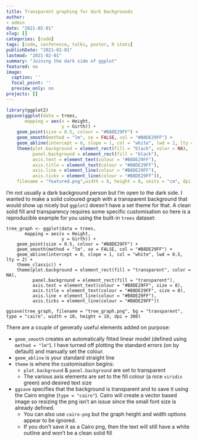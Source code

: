 ```yaml
---
title: Transparent graphing for dark backgrounds
author: 
- admin
date: "2021-02-01"
slug: []
categories: [code]
tags: [code, conference, talks, poster, R stats]
publishDate: "2021-02-01"
lastmod: "2021-02-01"
summary: "Joining the dark side of ggplot"
featured: no
image:
  caption: ''
  focal_point: ''
  preview_only: no
projects: []
---
```


```r
library(ggplot2)
ggsave(ggplot(data = trees, 
       mapping = aes(x = Height, 
                     y = Girth)) + 
    geom_point(size = 0.5, colour = "#B8DE29FF") + 
    geom_smooth(method = "lm", se = FALSE, col = "#B8DE29FF") + 
    geom_abline(intercept = 0, slope = 1, col = "white", lwd = 2, lty = 2) + theme_classic() +
    theme(plot.background = element_rect(fill = "black", color = NA),
          panel.background = element_rect(fill = "black"),
          axis.text = element_text(colour = "#B8DE29FF"),
          axis.title = element_text(colour = "#B8DE29FF"),
          axis.line = element_line(colour = "#B8DE29FF"),
          axis.ticks = element_line(colour = "#B8DE29FF")),
    filename = "featured.png",width = 8, height = 8, units = "cm", dpi = 96)
```


I'm not usually a dark background person but I'm open to the dark side. I wanted to make a solid coloured graph with a transparent background that would show up nicely but `ggplot2` doesn't have a set theme for that. A clean solid fill and transparency requires some specific customisation so here is a reproducible example for you using the built-in `trees` dataset: 

```
tree_graph <- ggplot(data = trees, 
       mapping = aes(x = Height, 
                     y = Girth)) + 
    geom_point(size = 0.5, colour = "#B8DE29FF") + 
    geom_smooth(method = "lm", se = FALSE, col = "#B8DE29FF") + 
    geom_abline(intercept = 0, slope = 1, col = "white", lwd = 0.5, lty = 2) + 
    theme_classic() +
    theme(plot.background = element_rect(fill = "transparent", color = NA),
          panel.background = element_rect(fill = "transparent"),
          axis.text = element_text(colour = "#B8DE29FF", size = 8),
          axis.title = element_text(colour = "#B8DE29FF", size = 8),
          axis.line = element_line(colour = "#B8DE29FF"),
          axis.ticks = element_line(colour = "#B8DE29FF"))

ggsave(tree_graph, filename = "tree_graph.png", bg = "transparent", type = "cairo", width = 10, height = 10, dpi = 300)
```

There are a couple of generally useful elements added on purpose:

 * `geom_smooth` creates an automatically fitted linear model (defined using `method = "lm"`). I have turned off plotting the standard errors (on by default) and manually set the colour.
 * `geom_abline` is your standard straight line
 * `theme` is where the customisation begins:
     * `plot.background` & `panel.background` are set to transparent
     * The various axis elements are set to the fill colour (a nice `viridis` green) and desired text size
 * `ggsave` specifies that the background is transparent and to save it using the Cairo engine (`type = "cairo"`). Cairo will create a vector based image so resizing the png isn't an issue since the small font size is already defined. 
    * You can also use `cairo-png` but the graph height and width options appear to be ignored.
     * If you don't save it as a Cairo png, then the text will still have a white outline and won't be a clean solid fill